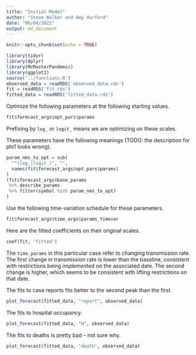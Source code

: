 ```yaml
---
title: "Initial Model"
author: "Steve Walker and Amy Hurford"
date: "06/04/2022"
output: md_document
---
```


```r
knitr::opts_chunk$set(echo = TRUE)
```

```r
library(tidyr)
library(dplyr)
library(McMasterPandemic)
library(ggplot2)
source('../functions.R')
observed_data = readRDS('observed_data.rds')
fit = readRDS('fit.rds')
fitted_data = readRDS('fitted_data.rds')
```

Optimize the following parameters at the following starting values.
```r
fit$forecast_args$opt_pars$params
```
Prefixing by `log_` or `logit_` means we are optimizing on these scales.

These parameters have the following meanings (TODO: the description for phi1 looks wrong).
```r
param_nms_to_opt = sub(
  "^(log_|logit_)", "", 
  names(fit$forecast_args$opt_pars$params)
)
(fit$forecast_args$base_params
 %>% describe_params
 %>% filter(symbol %in% param_nms_to_opt)
)
```

Use the following time-variation schedule for these parameters.
```r
fit$forecast_args$time_args$params_timevar
```

Here are the fitted coefficients on their original scales.
```r
coef(fit, 'fitted')
```
The `time_params` in this particular case refer to changing transmission rate. The first change in transmission rate is lower than the baseline, consistent with restrictions being implemented on the associated date. The second change is higher, which seems to be consistent with lifting restrictions on that date.

The fits to case reports fits better to the second peak than the first.
```r
plot_forecast(fitted_data, "report", observed_data)
```

The fits to hospital occupancy.
```r
plot_forecast(fitted_data, "H", observed_data)
```

The fits to deaths is pretty bad -- not sure why.
```r
plot_forecast(fitted_data, "death", observed_data)
```
